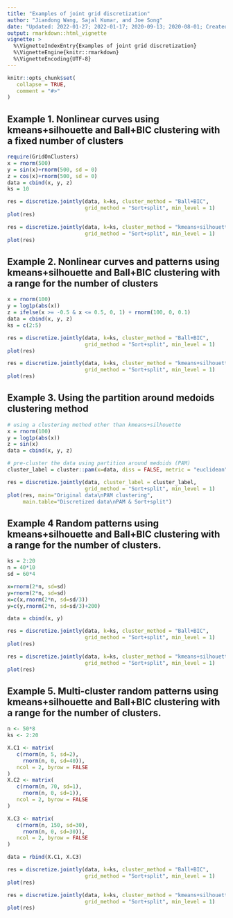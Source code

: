 ```yaml
---
title: "Examples of joint grid discretization"
author: "Jiandong Wang, Sajal Kumar, and Joe Song"
date: "Updated: 2022-01-27; 2022-01-17; 2020-09-13; 2020-08-01; Created: 2020-03-17"
output: rmarkdown::html_vignette
vignette: >
  %\VignetteIndexEntry{Examples of joint grid discretization}
  %\VignetteEngine{knitr::rmarkdown}
  %\VignetteEncoding{UTF-8}
---
```


```r
knitr::opts_chunk$set(
   collapse = TRUE,
   comment = "#>"
)
```

## Example 1. Nonlinear curves using kmeans+silhouette and Ball+BIC clustering with a fixed number of clusters

```r
require(GridOnClusters)
x = rnorm(500)
y = sin(x)+rnorm(500, sd = 0)
z = cos(x)+rnorm(500, sd = 0)
data = cbind(x, y, z)
ks = 10

res = discretize.jointly(data, k=ks, cluster_method = "Ball+BIC",
                         grid_method = "Sort+split", min_level = 1)
plot(res)

res = discretize.jointly(data, k=ks, cluster_method = "kmeans+silhouette", 
                         grid_method = "Sort+split", min_level = 1) 
plot(res)
```

## Example 2. Nonlinear curves and patterns using kmeans+silhouette and Ball+BIC clustering with a range for the number of clusters

```r
x = rnorm(100)
y = log1p(abs(x))
z = ifelse(x >= -0.5 & x <= 0.5, 0, 1) + rnorm(100, 0, 0.1)
data = cbind(x, y, z)
ks = c(2:5)

res = discretize.jointly(data, k=ks, cluster_method = "Ball+BIC",
                         grid_method = "Sort+split", min_level = 1)
plot(res)

res = discretize.jointly(data, k=ks, cluster_method = "kmeans+silhouette", 
                         grid_method = "Sort+split", min_level = 1) 
plot(res)
```

## Example 3. Using the partition around medoids clustering method

```r
# using a clustering method other than kmeans+silhouette
x = rnorm(100)
y = log1p(abs(x))
z = sin(x)
data = cbind(x, y, z)

# pre-cluster the data using partition around medoids (PAM)
cluster_label = cluster::pam(x=data, diss = FALSE, metric = "euclidean", k = 4)$clustering

res = discretize.jointly(data, cluster_label = cluster_label,
                         grid_method = "Sort+split", min_level = 1)
plot(res, main="Original data\nPAM clustering", 
     main.table="Discretized data\nPAM & Sort+split")
```

## Example 4 Random patterns using kmeans+silhouette and Ball+BIC clustering with a range for the number of clusters. 

```r
ks = 2:20
n = 40*10
sd = 60*4

x=rnorm(2*n, sd=sd)
y=rnorm(2*n, sd=sd)
x=c(x,rnorm(2*n, sd=sd/3))
y=c(y,rnorm(2*n, sd=sd/3)+200)

data = cbind(x, y)

res = discretize.jointly(data, k=ks, cluster_method = "Ball+BIC",
                         grid_method = "Sort+split", min_level = 1)
plot(res)

res = discretize.jointly(data, k=ks, cluster_method = "kmeans+silhouette", 
                         grid_method = "Sort+split", min_level = 1) 
plot(res)
```

## Example 5. Multi-cluster random patterns using kmeans+silhouette and Ball+BIC clustering with a range for the number of clusters.

```r
n <- 50*8
ks <- 2:20

X.C1 <- matrix(
   c(rnorm(n, 5, sd=2),
     rnorm(n, 0, sd=40)), 
   ncol = 2, byrow = FALSE
)
X.C2 <- matrix(
   c(rnorm(n, 70, sd=1),
     rnorm(n, 0, sd=1)), 
   ncol = 2, byrow = FALSE
)

X.C3 <- matrix(
   c(rnorm(n, 150, sd=30),
     rnorm(n, 0, sd=30)), 
   ncol = 2, byrow = FALSE
)

data = rbind(X.C1, X.C3)

res = discretize.jointly(data, k=ks, cluster_method = "Ball+BIC",
                         grid_method = "Sort+split", min_level = 1)
plot(res)

res = discretize.jointly(data, k=ks, cluster_method = "kmeans+silhouette", 
                         grid_method = "Sort+split", min_level = 1) 
plot(res)
```